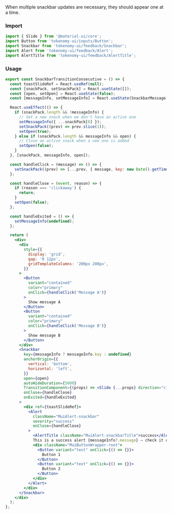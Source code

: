 
<Title>Transition consecutive snackbars</Title>
<Subtitle>
  When multiple snackbar updates are necessary, they should appear one at a
  time.
</Subtitle>

### Import

```jsx
import { Slide } from '@material-ui/core';
import Button from 'tokenomy-ui/inputs/Button';
import Snackbar from 'tokenomy-ui/feedback/Snackbar';
import Alert from 'tokenomy-ui/feedback/Alert';
import AlertTitle from 'tokenomy-ui/feedback/AlertTitle';
```

### Usage

<SnackbarTransitionConsecutive />

```jsx
export const SnackbarTransitionConsecutive = () => {
  const toastSlideRef = React.useRef(null);
  const [snackPack, setSnackPack] = React.useState([]);
  const [open, setOpen] = React.useState(false);
  const [messageInfo, setMessageInfo] = React.useState(SnackbarMessage);

  React.useEffect(() => {
    if (snackPack.length && !messageInfo) {
      // Set a new snack when we don't have an active one
      setMessageInfo({ ...snackPack[0] });
      setSnackPack((prev) => prev.slice(1));
      setOpen(true);
    } else if (snackPack.length && messageInfo && open) {
      // Close an active snack when a new one is added
      setOpen(false);
    }
  }, [snackPack, messageInfo, open]);

  const handleClick = (message) => () => {
    setSnackPack((prev) => [...prev, { message, key: new Date().getTime() }]);
  };

  const handleClose = (event, reason) => {
    if (reason === 'clickaway') {
      return;
    }
    setOpen(false);
  };

  const handleExited = () => {
    setMessageInfo(undefined);
  };

  return (
    <div>
      <div
        style={{
          display: 'grid',
          gap: '0 12px',
          gridTemplateColumns: '200px 200px',
        }}
      >
        <Button
          variant="contained"
          color="primary"
          onClick={handleClick('Message A')}
        >
          Show message A
        </Button>
        <Button
          variant="contained"
          color="primary"
          onClick={handleClick('Message B')}
        >
          Show message B
        </Button>
      </div>
      <Snackbar
        key={messageInfo ? messageInfo.key : undefined}
        anchorOrigin={{
          vertical: 'bottom',
          horizontal: 'left',
        }}
        open={open}
        autoHideDuration={5000}
        TransitionComponent={(props) => <Slide {...props} direction="right" />}
        onClose={handleClose}
        onExited={handleExited}
      >
        <div ref={toastSlideRef}>
          <Alert
            className="MuiAlert-snackbar"
            severity="success"
            onClose={handleClose}
          >
            <AlertTitle className="MuiAlert-snackbarTitle">success</AlertTitle>
            This is a success alert {messageInfo?.message} — check it out!
            <div className="MuiButtonWrapper-root">
              <Button variant="text" onClick={() => {}}>
                Button 1
              </Button>
              <Button variant="text" onClick={() => {}}>
                Button 2
              </Button>
            </div>
          </Alert>
        </div>
      </Snackbar>
    </div>
  );
};
```
